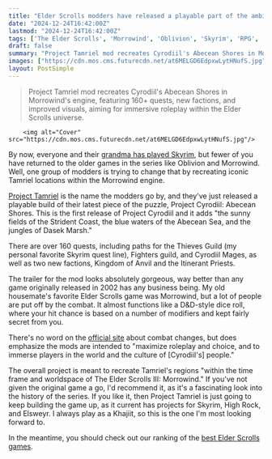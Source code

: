 ```yaml
---
title: "Elder Scrolls modders have released a playable part of the ambitious Project Tamriel, which aims to recreate all of the beloved RPG's regions in Morrowind"
date: "2024-12-24T16:42:00Z"
lastmod: "2024-12-24T16:42:00Z"
tags: ['The Elder Scrolls', 'Morrowind', 'Oblivion', 'Skyrim', 'RPG', 'Mod', 'PC']
draft: false
summary: "Project Tamriel mod recreates Cyrodiil's Abecean Shores in Morrowind's engine, featuring 160+ quests, new factions, and improved visuals, aiming for immersive roleplay within the Elder Scrolls universe."
images: ["https://cdn.mos.cms.futurecdn.net/at6MELGD6EdpxwLytHNufS.jpg"]
layout: PostSimple
---
```

> Project Tamriel mod recreates Cyrodiil's Abecean Shores in Morrowind's engine, featuring 160+ quests, new factions, and improved visuals, aiming for immersive roleplay within the Elder Scrolls universe.


        <img alt="Cover" src="https://cdn.mos.cms.futurecdn.net/at6MELGD6EdpxwLytHNufS.jpg"/>
        
By now, everyone and their [grandma has played Skyrim](https://www.gamesradar.com/games/the-elder-scrolls/after-hundreds-of-videos-over-9-years-88-year-old-skyrim-grandma-is-retiring-because-it-isnt-fun-anymore-im-tired-of-it-im-bored-to-death-with-it/), but fewer of you have returned to the older games in the series like Oblivion and Morrowind. Well, one group of modders is trying to change that by recreating iconic Tamriel locations within the Morrowind engine.

[Project Tamriel](https://www.gamesradar.com/games/the-elder-scrolls/starfield-modders-plan-to-make-an-elder-scrolls-planet-containing-skyrim-oblivion-and-morrowind-was-genuine-but-its-still-scrapped-due-to-the-communitys-reaction/) is the name the modders go by, and they've just released a playable build of their latest piece of the puzzle, Project Cyrodiil: Abecean Shores. This is the first release of Project Cyrodiil and it adds "the sunny fields of the Strident Coast, the blue waters of the Abecean Sea, and the jungles of Dasek Marsh."

There are over 160 quests, including paths for the Thieves Guild (my personal favorite Skyrim quest line), Fighters guild, and Cyrodiil Mages, as well as two new factions, Kingdom of Anvil and the Itinerant Priests.

The trailer for the mod looks absolutely gorgeous, way better than any game originally released in 2002 has any business being. My old housemate's favorite Elder Scrolls game was Morrowind, but a lot of people are put off by the combat. It almost functions like a D&D-style dice roll, where your hit chance is based on a number of modifiers and kept fairly secret from you.

There's no word on the [official site](https://www.project-tamriel.com/welcome) about combat changes, but does emphasize the mods are intended to "maximize roleplay and choice, and to immerse players in the world and the culture of [Cyrodiil's] people."

The overall project is meant to recreate Tamriel's regions "within the time frame and worldspace of The Elder Scrolls III: Morrowind." If you've not given the original game a go, I'd recommend it, as it's a fascinating look into the history of the series. If you like it, then Project Tamriel is just going to keep building the game up, as it current has projects for Skyrim, High Rock, and Elsweyr. I always play as a Khajiit, so this is the one I'm most looking forward to.

In the meantime, you should check out our ranking of the [best Elder Scrolls games](https://www.gamesradar.com/best-elder-scrolls-games/).
        